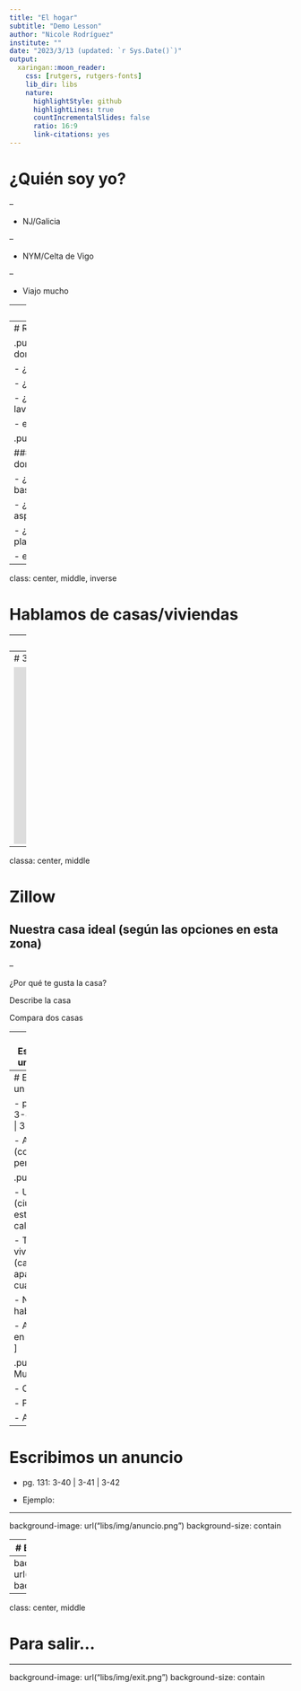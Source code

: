 ```yaml
---
title: "El hogar"
subtitle: "Demo Lesson"
author: "Nicole Rodríguez"
institute: ""
date: "2023/3/13 (updated: `r Sys.Date()`)"
output:
  xaringan::moon_reader:
    css: [rutgers, rutgers-fonts]
    lib_dir: libs
    nature:
      highlightStyle: github
      highlightLines: true
      countIncrementalSlides: false
      ratio: 16:9
      link-citations: yes
---
```

# ¿Quién soy yo?

--

- NJ/Galicia

--

- NYM/Celta de Vigo

--

- Viajo mucho

---
# Nuestro plan 

- Hacer un pequeño repaso

- Hablar de casas/viviendas

- Escribir un anuncio

---
# Repaso

.pull-left[
### ¿Qué hay en tu dormitorio/apartamento/casa?

- ¿Hay una garaje?

- ¿Hay un baño?

- ¿Hay una lavadora/secadora?

- etc.
]

.pull-right[

### ¿Qué hay que hacer en tu dormitorio/apartamento/casa?

- ¿Tienes que sacar la basura?

- ¿Tienes que pasar la aspiradora? 

- ¿Tienes que lavar los platos?

- etc.
]


---
class: center, middle, inverse

# Hablamos de casas/viviendas

---
class: center, middle

# ¿Qué es una casa?

---
# 3-38 Su casa

<iframe width="560" height="315" src="https://www.youtube.com/embed/ersyM081NNo" title="YouTube video player" frameborder="0" allow="accelerometer; autoplay; clipboard-write; encrypted-media; gyroscope; picture-in-picture; web-share" allowfullscreen></iframe>

---
classa: center, middle 

# Zillow

## Nuestra casa ideal (según las opciones en esta zona)

--

¿Por qué te gusta la casa? 

Describe la casa 

Compara dos casas

---
# Escribimos un anuncio

- pg. 131: 3-40 | 3-41 | 3-42 

- Aceptamos un nuevo trabajo en otra ciudad y queremos alquilar nuestro apartamento en Evansville. Tenemos que poner un anuncio en Zillow.

- Antes de escribir: vamos a crear una lista de todas la characterísticas del apartamento que queremos incluir.

---
# Escribimos un anuncio

- pg. 131: 3-40 | 3-41 | 3-42 

- A escribir (con otra persona): 

.pull-left[

- Ubicación (ciudad, estado, país, calle, etc)

- Tipo de vivienda (casa, apartamento, cuarto)

- Número de habitaciones

- Aparatos en la cocina
]

.pull-right[
- Muebles

- Colores

- Precio

- Algo más
]

---
# Escribimos un anuncio

- pg. 131: 3-40 | 3-41 | 3-42 

- Ejemplo:

---

background-image: url("libs/img/anuncio.png")
background-size: contain

---
# Escribimos un anuncio

- pg. 131: 3-40 | 3-41 | 3-42 

- Donde subir una foto: Padlet 

https://padlet.com/nmrodriguez1994/6mflr7xrf29z1znf 

https://bit.ly/anuncios_usi


---
background-image: url("libs/img/qrcode.png")
background-size: contain

---
class: center, middle

# Para salir...

---
background-image: url("libs/img/exit.png")
background-size: contain
